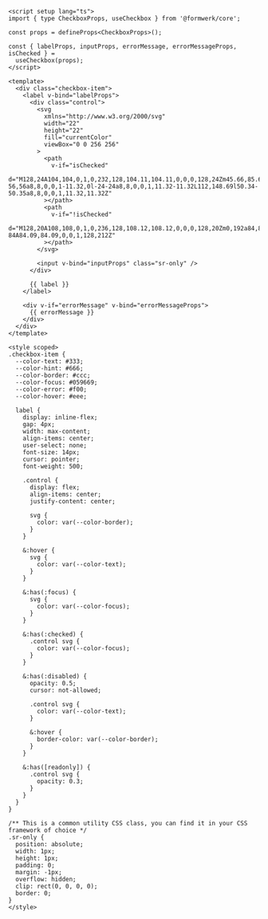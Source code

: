 ```vue collapse={43-124}
<script setup lang="ts">
import { type CheckboxProps, useCheckbox } from '@formwerk/core';

const props = defineProps<CheckboxProps>();

const { labelProps, inputProps, errorMessage, errorMessageProps, isChecked } =
  useCheckbox(props);
</script>

<template>
  <div class="checkbox-item">
    <label v-bind="labelProps">
      <div class="control">
        <svg
          xmlns="http://www.w3.org/2000/svg"
          width="22"
          height="22"
          fill="currentColor"
          viewBox="0 0 256 256"
        >
          <path
            v-if="isChecked"
            d="M128,24A104,104,0,1,0,232,128,104.11,104.11,0,0,0,128,24Zm45.66,85.66-56,56a8,8,0,0,1-11.32,0l-24-24a8,8,0,0,1,11.32-11.32L112,148.69l50.34-50.35a8,8,0,0,1,11.32,11.32Z"
          ></path>
          <path
            v-if="!isChecked"
            d="M128,20A108,108,0,1,0,236,128,108.12,108.12,0,0,0,128,20Zm0,192a84,84,0,1,1,84-84A84.09,84.09,0,0,1,128,212Z"
          ></path>
        </svg>

        <input v-bind="inputProps" class="sr-only" />
      </div>

      {{ label }}
    </label>

    <div v-if="errorMessage" v-bind="errorMessageProps">
      {{ errorMessage }}
    </div>
  </div>
</template>

<style scoped>
.checkbox-item {
  --color-text: #333;
  --color-hint: #666;
  --color-border: #ccc;
  --color-focus: #059669;
  --color-error: #f00;
  --color-hover: #eee;

  label {
    display: inline-flex;
    gap: 4px;
    width: max-content;
    align-items: center;
    user-select: none;
    font-size: 14px;
    cursor: pointer;
    font-weight: 500;

    .control {
      display: flex;
      align-items: center;
      justify-content: center;

      svg {
        color: var(--color-border);
      }
    }

    &:hover {
      svg {
        color: var(--color-text);
      }
    }

    &:has(:focus) {
      svg {
        color: var(--color-focus);
      }
    }

    &:has(:checked) {
      .control svg {
        color: var(--color-focus);
      }
    }

    &:has(:disabled) {
      opacity: 0.5;
      cursor: not-allowed;

      .control svg {
        color: var(--color-text);
      }

      &:hover {
        border-color: var(--color-border);
      }
    }

    &:has([readonly]) {
      .control svg {
        opacity: 0.3;
      }
    }
  }
}

/** This is a common utility CSS class, you can find it in your CSS framework of choice */
.sr-only {
  position: absolute;
  width: 1px;
  height: 1px;
  padding: 0;
  margin: -1px;
  overflow: hidden;
  clip: rect(0, 0, 0, 0);
  border: 0;
}
</style>
```
